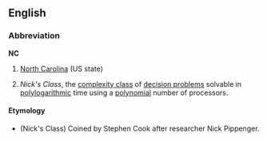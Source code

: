 ==English==

===Abbreviation===
'''NC'''

#[[North Carolina]] (US state)
# {{comptheory}} ''Nick's Class'', the [[complexity class]] of [[decision problems]] solvable in [[polylogarithmic]] time using a [[polynomial]] number of processors.

====Etymology====
* (Nick's Class) Coined by Stephen Cook after researcher Nick Pippenger.